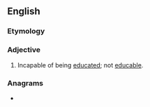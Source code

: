 ==English==

===Etymology===
{{prefix|en|in|educable}}

===Adjective===
{{en-adj}}

# Incapable of being [[educate]]d; not [[educable]].

===Anagrams===
* {{anagrams|en|induceable}}